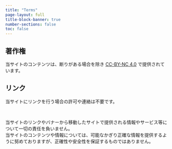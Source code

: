 ```yaml
---
title: "Terms"
page-layout: full
title-block-banner: true
number-sections: false
toc: false
---
```


## 著作権

当サイトのコンテンツは、断りがある場合を除き [CC-BY-NC 4.0](https://creativecommons.org/licenses/by-nc/4.0/deed.ja) で提供されています。

## リンク

当サイトにリンクを行う場合の許可や連絡は不要です。

<br>

::: {.callout-important appearance="simple"}
当サイトのリンクやバナーから移動したサイトで提供される情報やサービス等について一切の責任を負いません。\
当サイトのコンテンツや情報については、可能なかぎり正確な情報を提供するように努めておりますが、正確性や安全性を保証するものではありません。
:::